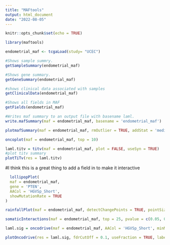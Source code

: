 ```yaml
---
title: "MAFtools"
output: html_document
date: "2022-08-05"
---
```


```r
knitr::opts_chunk$set(echo = TRUE)
```

```r
library(maftools)
```



```r
endometrial_maf <- tcgaLoad(study= "UCEC")
```

```r
#Shows sample summry.
getSampleSummary(endometrial_maf)
```


```r
#Shows gene summary.
getGeneSummary(endometrial_maf)
```

```r
#shows clinical data associated with samples
getClinicalData(endometrial_maf)
```

```r
#Shows all fields in MAF
getFields(endometrial_maf)
```

```r
#Writes maf summary to an output file with basename laml.
write.mafSummary(maf = endometrial_maf, basename = 'endometrial_maf')
```

```r
plotmafSummary(maf = endometrial_maf, rmOutlier = TRUE, addStat = 'median', dashboard = TRUE, titvRaw = FALSE)
```
```r
oncoplot(maf = endometrial_maf, top = 10)
```
```r
laml.titv = titv(maf = endometrial_maf, plot = FALSE, useSyn = TRUE)
#plot titv summary
plotTiTv(res = laml.titv)

```
#I think this is a great thing to add a field in to make it interactive 
```r
  lollipopPlot(
  maf = endometrial_maf,
  gene = 'PTEN',
  AACol = 'HGVSp_Short',
  showMutationRate = TRUE
)
```
```r
rainfallPlot(maf = endometrial_maf, detectChangePoints = TRUE, pointSize = 0.4)
```
```r
somaticInteractions(maf = endometrial_maf, top = 25, pvalue = c(0.05, 0.1))
```
```r
laml.sig = oncodrive(maf = endometrial_maf, AACol = 'HGVSp_Short', minMut = 5, pvalMethod = 'zscore')
```

```r
plotOncodrive(res = laml.sig, fdrCutOff = 0.1, useFraction = TRUE, labelSize = 0.5)
```

